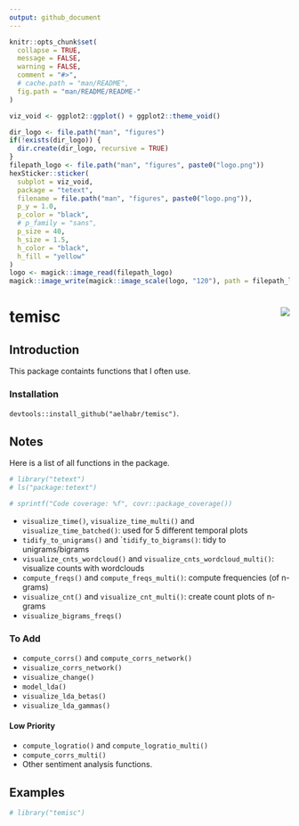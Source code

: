 ```yaml
---
output: github_document
---
```


```r
knitr::opts_chunk$set(
  collapse = TRUE,
  message = FALSE,
  warning = FALSE,
  comment = "#>",
  # cache.path = "man/README",
  fig.path = "man/README/README-"
)
```

```r
viz_void <- ggplot2::ggplot() + ggplot2::theme_void()

dir_logo <- file.path("man", "figures")
if(!exists(dir_logo)) {
  dir.create(dir_logo, recursive = TRUE)
}
filepath_logo <- file.path("man", "figures", paste0("logo.png"))
hexSticker::sticker(
  subplot = viz_void,
  package = "tetext",
  filename = file.path("man", "figures", paste0("logo.png")),
  p_y = 1.0,
  p_color = "black",
  # p_family = "sans",
  p_size = 40,
  h_size = 1.5,
  h_color = "black",
  h_fill = "yellow"
)
logo <- magick::image_read(filepath_logo)
magick::image_write(magick::image_scale(logo, "120"), path = filepath_logo)
```

# temisc <img src="man/figures/logo.png" align="right"/>

##  Introduction

This package containts functions that I often use.

### Installation

`devtools::install_github("aelhabr/temisc")`.

## Notes

Here is a list of all functions in the package.

```r
# library("tetext")
# ls("package:tetext")
```

```r
# sprintf("Code coverage: %f", covr::package_coverage())
```


+ `visualize_time()`, `visualize_time_multi()` 
and `visualize_time_batched()`: used for 5 different temporal plots
+ `tidify_to_unigrams()` and ``tidify_to_bigrams()`: tidy to unigrams/bigrams
+ `visualize_cnts_wordcloud()` and `visualize_cnts_wordcloud_multi()`: visualize counts
with wordclouds
+ `compute_freqs()` and `compute_freqs_multi()`: compute frequencies (of n-grams)
+ `visualize_cnt()` and `visualize_cnt_multi()`: create count plots of n-grams
+ `visualize_bigrams_freqs()`

### To Add
+ `compute_corrs()` and `compute_corrs_network()`
+ `visualize_corrs_network()`
+ `visualize_change()`
+ `model_lda()`
+ `visualize_lda_betas()`
+ `visualize_lda_gammas()`

#### Low Priority
+ `compute_logratio()` and `compute_logratio_multi()`
+ `compute_corrs_multi()`
+ Other sentiment analysis functions.

## Examples

```r
# library("temisc")
```
